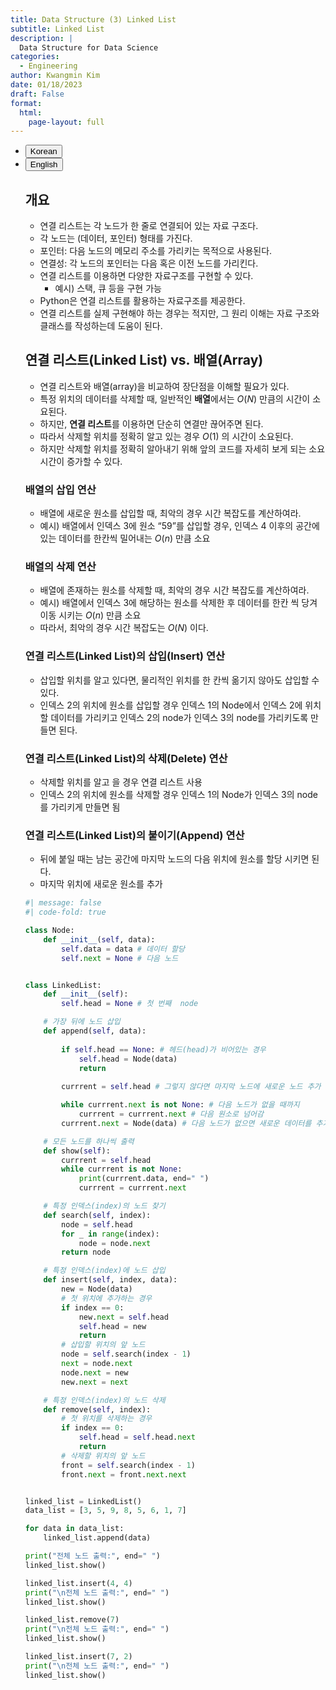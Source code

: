 ```yaml
---
title: Data Structure (3) Linked List
subtitle: Linked List
description: |
  Data Structure for Data Science
categories:
  - Engineering
author: Kwangmin Kim
date: 01/18/2023
draft: False
format: 
  html:
    page-layout: full
---
```


<ul class="nav nav-pills" id="language-tab" role="tablist">
  <li class="nav-item" role="presentation">
    <button class="nav-link active" id="Korean-tab" data-bs-toggle="tab" data-bs-target="#Korean" type="button" role="tab" aria-controls="Korean" aria-selected="true">Korean</button>
  </li>
  <li class="nav-item" role="presentation">
    <button class="nav-link" id="English-tab" data-bs-toggle="tab" data-bs-target="#English" type="button" role="tab" aria-controls="knitr" aria-selected="false">English</button>
  </li>

<div class="tab-content" id="language-tabcontent">

<div class="tab-pane fade  show active" id="Korean" role="tabpanel" aria-labelledby="Korean-tab">


## 개요

- 연결 리스트는 각 노드가 한 줄로 연결되어 있는 자료 구조다.
- 각 노드는 (데이터, 포인터) 형태를 가진다.
- 포인터: 다음 노드의 메모리 주소를 가리키는 목적으로 사용된다.
- 연결성: 각 노드의 포인터는 다음 혹은 이전 노드를 가리킨다.    
- 연결 리스트를 이용하면 다양한 자료구조를 구현할 수 있다.
  - 예시) 스택, 큐 등을 구현 가능
- Python은 연결 리스트를 활용하는 자료구조를 제공한다.
- 연결 리스트를 실제 구현해야 하는 경우는 적지만, 그 원리 이해는 자료 구조와 클래스를 작성하는데 도움이 된다.

## 연결 리스트(Linked List) vs. 배열(Array)

- 연결 리스트와 배열(array)을 비교하여 장단점을 이해할 필요가 있다.
- 특정 위치의 데이터를 삭제할 때, 일반적인 **배열**에서는 $O(N)$ 만큼의 시간이 소요된다.
- 하지만, **연결 리스트**를 이용하면 단순히 연결만 끊어주면 된다.
- 따라서 삭제할 위치를 정확히 알고 있는 경우 $O(1)$ 의 시간이 소요된다.
- 하지만 삭제할 위치를 정확히 알아내기 위해 앞의 코드를 자세히 보게 되는 소요 시간이 증가할 수 있다.

### 배열의 삽입 연산

- 배열에 새로운 원소를 삽입할 때, 최악의 경우 시간 복잡도를 계산하여라.
- 예시) 배열에서 인덱스 3에 원소 “59”를 삽입할 경우, 인덱스 4 이후의 공간에 있는 데이터를 한칸씩 밀어내는 $O(n)$ 만큼 소요

### 배열의 삭제 연산

- 배열에 존재하는 원소를 삭제할 때, 최악의 경우 시간 복잡도를 계산하여라.
- 예시) 배열에서 인덱스 3에 해당하는 원소를 삭제한 후 데이터를 한칸 씩 당겨 이동 시키는 $O(n)$ 만큼 소요
- 따라서, 최악의 경우 시간 복잡도는 $O(N)$ 이다.

### 연결 리스트(Linked List)의 삽입(Insert) 연산

- 삽입할 위치를 알고 있다면, 물리적인 위치를 한 칸씩 옮기지 않아도 삽입할 수 있다.
- 인덱스 2의 위치에 원소를 삽입할 경우 인덱스 1의 Node에서 인덱스 2에 위치할 데이터를 가리키고 인덱스 2의 node가 인덱스 3의 node를 가리키도록 만들면 된다.

### 연결 리스트(Linked List)의 삭제(Delete) 연산

- 삭제할 위치를 알고 을 경우 연결 리스트 사용
- 인덱스 2의 위치에 원소를 삭제할 경우 인덱스 1의 Node가 인덱스 3의 node를 가리키게 만들면 됨

### 연결 리스트(Linked List)의 붙이기(Append) 연산

- 뒤에 붙일 때는 남는 공간에 마지막 노드의 다음 위치에 원소를 할당 시키면 된다.
- 마지막 위치에 새로운 원소를 추가

```python
#| message: false
#| code-fold: true

class Node:
    def __init__(self, data):
        self.data = data # 데이터 할당
        self.next = None # 다음 노드


class LinkedList:
    def __init__(self):
        self.head = None # 첫 번째  node

    # 가장 뒤에 노드 삽입
    def append(self, data):
        
        if self.head == None: # 헤드(head)가 비어있는 경우
            self.head = Node(data)
            return
        
        currrent = self.head # 그렇지 않다면 마지막 노드에 새로운 노드 추가

        while currrent.next is not None: # 다음 노드가 없을 때까지  
            currrent = currrent.next # 다음 원소로 넘어감
        currrent.next = Node(data) # 다음 노드가 없으면 새로운 데이터를 추가 

    # 모든 노드를 하나씩 출력
    def show(self):
        currrent = self.head
        while currrent is not None:
            print(currrent.data, end=" ")
            currrent = currrent.next

    # 특정 인덱스(index)의 노드 찾기
    def search(self, index):
        node = self.head
        for _ in range(index):
            node = node.next
        return node

    # 특정 인덱스(index)에 노드 삽입
    def insert(self, index, data):
        new = Node(data)
        # 첫 위치에 추가하는 경우
        if index == 0:
            new.next = self.head
            self.head = new
            return
        # 삽입할 위치의 앞 노드
        node = self.search(index - 1)
        next = node.next
        node.next = new
        new.next = next

    # 특정 인덱스(index)의 노드 삭제
    def remove(self, index):
        # 첫 위치를 삭제하는 경우
        if index == 0:
            self.head = self.head.next
            return
        # 삭제할 위치의 앞 노드
        front = self.search(index - 1)
        front.next = front.next.next


linked_list = LinkedList()
data_list = [3, 5, 9, 8, 5, 6, 1, 7]

for data in data_list:
    linked_list.append(data)

print("전체 노드 출력:", end=" ")
linked_list.show()

linked_list.insert(4, 4)
print("\n전체 노드 출력:", end=" ")
linked_list.show()

linked_list.remove(7)
print("\n전체 노드 출력:", end=" ")
linked_list.show()

linked_list.insert(7, 2)
print("\n전체 노드 출력:", end=" ")
linked_list.show()
```

</div>

<div class="tab-pane fade" id="English" role="tabpanel" aria-labelledby="English-tab">


</div>
